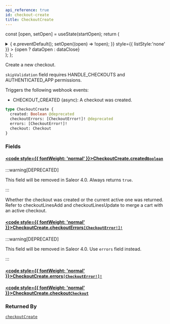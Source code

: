 ```yaml
---
api_reference: true
id: checkout-create
title: CheckoutCreate
---
```






const [open, setOpen] = useState(startOpen);
return (
<details {...(open ? { open: true } : {})} className="details" style={{ border:'none', boxShadow:'none', background:'var(--ifm-background-color)' }}>
<summary
onClick={(e) => {
e.preventDefault();
setOpen((open) => !open);
}}
style={{ listStyle:'none' }} >
{open ? dataOpen : dataClose}
</summary>
{open && children}
</details>
);
};

Create a new checkout.

`skipValidation` field requires HANDLE_CHECKOUTS and AUTHENTICATED_APP permissions.

Triggers the following webhook events:

- CHECKOUT_CREATED (async): A checkout was created.

```graphql
type CheckoutCreate {
  created: Boolean @deprecated
  checkoutErrors: [CheckoutError!]! @deprecated
  errors: [CheckoutError!]!
  checkout: Checkout
}
```

### Fields

#### [<code style={{ fontWeight: 'normal' }}>CheckoutCreate.<b>created</b></code>](#)<Bullet />[`Boolean`](../../../api-reference/miscellaneous/scalars/boolean.mdx) <Badge class="badge badge--deprecated badge--secondary" text="deprecated"/> <Badge class="badge badge--secondary" text="scalar"/> <Badge class="badge badge--secondary" text="miscellaneous"/>

:::warning[DEPRECATED]

This field will be removed in Saleor 4.0. Always returns `true`.

:::

Whether the checkout was created or the current active one was returned. Refer to checkoutLinesAdd and checkoutLinesUpdate to merge a cart with an active checkout.

#### [<code style={{ fontWeight: 'normal' }}>CheckoutCreate.<b>checkoutErrors</b></code>](#)<Bullet />[`[CheckoutError!]!`](../../../api-reference/checkout/objects/checkout-error.mdx) <Badge class="badge badge--deprecated badge--secondary" text="deprecated"/> <Badge class="badge badge--secondary" text="non-null"/> <Badge class="badge badge--secondary" text="object"/> <Badge class="badge badge--secondary" text="checkout"/>

:::warning[DEPRECATED]

This field will be removed in Saleor 4.0. Use `errors` field instead.

:::

#### [<code style={{ fontWeight: 'normal' }}>CheckoutCreate.<b>errors</b></code>](#)<Bullet />[`[CheckoutError!]!`](../../../api-reference/checkout/objects/checkout-error.mdx) <Badge class="badge badge--secondary" text="non-null"/> <Badge class="badge badge--secondary" text="object"/> <Badge class="badge badge--secondary" text="checkout"/>

#### [<code style={{ fontWeight: 'normal' }}>CheckoutCreate.<b>checkout</b></code>](#)<Bullet />[`Checkout`](../../../api-reference/checkout/objects/checkout.mdx) <Badge class="badge badge--secondary" text="object"/> <Badge class="badge badge--secondary" text="checkout"/>

### Returned By

[`checkoutCreate`](../../../api-reference/checkout/mutations/checkout-create.mdx) <Badge class="badge badge--secondary" text="mutation"/>
